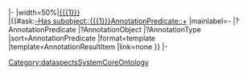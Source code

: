 |-
|width=50%|[[{{{1}}}]]<br>{{{2}}}
|{{#ask:[[-Has subobject::{{{1}}}]][[AnnotationPredicate::+]]
|mainlabel=-
|?AnnotationPredicate
|?AnnotationObject
|?AnnotationType
|sort=AnnotationPredicate
|format=template
|template=AnnotationResultItem
|link=none
}}
|-
<noinclude>[[Category:dataspectsSystemCoreOntology]]</noinclude>
